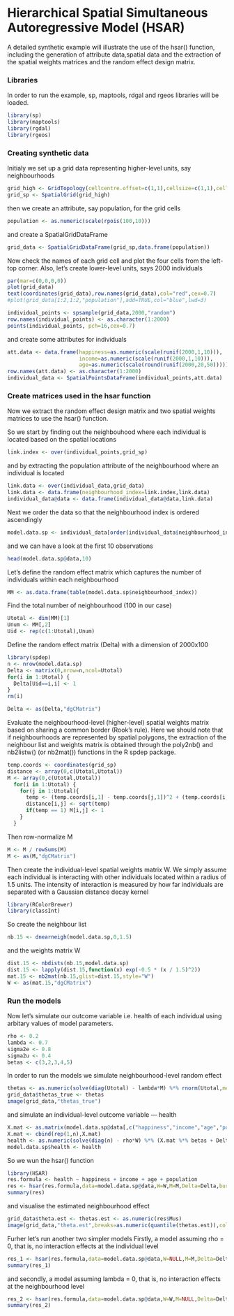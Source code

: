 <!--
%\VignetteEngine{knitr::knitr}
%\VignetteIndexEntry{Hierarchical Spatial Simultaneous Autoregressive Model (HSAR)}
-->
Hierarchical Spatial Simultaneous Autoregressive Model (HSAR)
======================================================

A detailed synthetic example will illustrate the use of the hsar() function, including the generation of attribute data,spatial data and the extraction of the spatial weights matrices and the random effect design matrix. 

### Libraries

In order to run the example, sp, maptools, rdgal and rgeos libraries will be loaded.

```{r,message=FALSE, warning=FALSE}
library(sp)
library(maptools)
library(rgdal)
library(rgeos)
```

### Creating synthetic data

Initialy we set up a grid data representing higher-level units, say neighbourhoods

```{r}
grid_high <- GridTopology(cellcentre.offset=c(1,1),cellsize=c(1,1),cells.dim=c(10,10))
grid_sp <- SpatialGrid(grid_high)
```

then we create an attribute, say population, for the grid cells

```{r}
population <- as.numeric(scale(rpois(100,10)))
```

and create a SpatialGridDataFrame

```{r}
grid_data <- SpatialGridDataFrame(grid_sp,data.frame(population))
```

Now check the names of each grid cell and plot the four cells from the left-top corner. Also, let's create lower-level units, says 2000 individuals

```{r}
par(mar=c(0,0,0,0))
plot(grid_data)
text(coordinates(grid_data),row.names(grid_data),col="red",cex=0.7)
#plot(grid_data[1:2,1:2,"population"],add=TRUE,col="blue",lwd=3)

individual_points <- spsample(grid_data,2000,"random")
row.names(individual_points) <- as.character(1:2000)
points(individual_points, pch=16,cex=0.7)
```

and create some attributes for individuals

```{r}
att.data <- data.frame(happiness=as.numeric(scale(runif(2000,1,10))),
                       income=as.numeric(scale(runif(2000,1,10))),
                       age=as.numeric(scale(round(runif(2000,20,50)))))
row.names(att.data) <- as.character(1:2000)
individual_data <- SpatialPointsDataFrame(individual_points,att.data)
```

### Create matrices used in the hsar function

Now we extract the random effect design matrix and two spatial weights matrices to use the hsar() function.

So we start by finding out the neighbouhood where each individual is located based on the spatial locations 

```{r}
link.index <- over(individual_points,grid_sp)
```

and by extracting the population attribute of the neighbourhood where an individual is located

```{r}
link.data <- over(individual_data,grid_data)
link.data <- data.frame(neighbourhood_index=link.index,link.data)
individual_data@data <- data.frame(individual_data@data,link.data)
```

Next we order the data so that the neighbourhood index is ordered ascendingly

```{r}
model.data.sp <- individual_data[order(individual_data$neighbourhood_index),]
```

and we can have a look at the first 10 observations

```{r}
head(model.data.sp@data,10)
```

Let's define the random effect matrix which captures the number of individuals within each neighbourhood

```{r}
MM <- as.data.frame(table(model.data.sp$neighbourhood_index))
```

Find the total number of neighbourhood  (100 in our case)

```{r}
Utotal <- dim(MM)[1]
Unum <- MM[,2]
Uid <- rep(c(1:Utotal),Unum)
```

Define the random effect matrix (Delta) with a dimension of 2000x100

```{r,message=FALSE, warning=FALSE}
library(spdep)
n <- nrow(model.data.sp)
Delta <- matrix(0,nrow=n,ncol=Utotal)
for(i in 1:Utotal) {
  Delta[Uid==i,i] <- 1
}
rm(i)

Delta <- as(Delta,"dgCMatrix")
```

Evaluate the neighbourhood-level (higher-level) spatial weights matrix based on sharing a common border (Rook's rule). Here we should note that if neighbourhoods are represented by spatial polygons, the extraction of the neighbour list and weights matrix is obtained through the poly2nb() and nb2listw() (or nb2mat()) functions in the R spdep package.

```{r}
temp.coords <- coordinates(grid_sp)
distance <- array(0,c(Utotal,Utotal))
M <- array(0,c(Utotal,Utotal))
  for(i in 1:Utotal) {
    for(j in 1:Utotal){
      temp <- (temp.coords[i,1] - temp.coords[j,1])^2 + (temp.coords[i,2] - temp.coords[j,2])^2 
      distance[i,j] <- sqrt(temp)
      if(temp == 1) M[i,j] <- 1
    }
  }
```

Then row-normalize M

```{r}
M <- M / rowSums(M)
M <- as(M,"dgCMatrix")
```

Then create the individual-level spatial weights matrix W. We simply assume each individual is interacting with other individuals located within a radius of 1.5 units. The intensity of interaction is measured by how far individuals are separated with a Gaussian distance decay kernel

```{r,message=FALSE, warning=FALSE}
library(RColorBrewer)
library(classInt)
```

So create the neighbour list

```{r}
nb.15 <- dnearneigh(model.data.sp,0,1.5)
```

and the weights matrix W

```{r}
dist.15 <- nbdists(nb.15,model.data.sp)
dist.15 <- lapply(dist.15,function(x) exp(-0.5 * (x / 1.5)^2))
mat.15 <- nb2mat(nb.15,glist=dist.15,style="W")
W <- as(mat.15,"dgCMatrix")
```

### Run the models

Now let's simulate our outcome variable i.e. health of each individual using arbitary values of model parameters.

```{r}
rho <- 0.2
lambda <- 0.7
sigma2e <- 0.8
sigma2u <- 0.4
betas <- c(3,2,3,4,5)
```

In order to run the models we simulate neighbourhood-level random effect

```{r}
thetas <- as.numeric(solve(diag(Utotal) - lambda*M) %*% rnorm(Utotal,mean=0,sd=sqrt(sigma2u)))
grid_data$thetas_true <- thetas
image(grid_data,"thetas_true")
```

and simulate an individual-level outcome variable --- health

```{r}
X.mat <- as.matrix(model.data.sp@data[,c("happiness","income","age","population")])
X.mat <- cbind(rep(1,n),X.mat)
health <- as.numeric(solve(diag(n) - rho*W) %*% (X.mat %*% betas + Delta %*% thetas + rnorm(n,0,sqrt(sigma2e))))
model.data.sp$health <- health
```

So we wun the hsar() function
```{r}
library(HSAR)
res.formula <- health ~ happiness + income + age + population
res <- hsar(res.formula,data=model.data.sp@data,W=W,M=M,Delta=Delta,burnin=100, Nsim=200)
summary(res)
```

and visualise the estimated neighbourhood effect

```{r}
grid_data$theta.est <- thetas.est <- as.numeric(res$Mus)
image(grid_data,"theta.est",breaks=as.numeric(quantile(thetas.est)),col=brewer.pal(4,"Reds"))
```

Furher let's run another two simpler models
Firstly,  a model assuming rho = 0, that is, no interaction effects at the individual level

```{r, eval=FALSE}
res_1 <- hsar(res.formula,data=model.data.sp@data,W=NULL,M=M,Delta=Delta,burnin=100, Nsim=200)
summary(res_1)
```

and secondly, a model assuming lambda = 0, that is, no interaction effects at the neighbourhood level

```{r, eval=FALSE}
res_2 <- hsar(res.formula,data=model.data.sp@data,W=W,M=NULL,Delta=Delta,burnin=100, Nsim=200)
summary(res_2)
```
